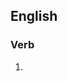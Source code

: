==English==

===Verb===
{{head|en|verb form}}

# {{present participle of|luxuriate|lang=en|nocat=1}}